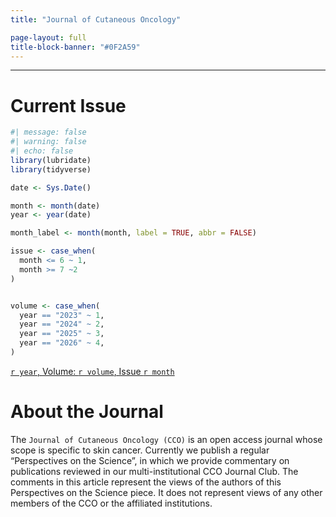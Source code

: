 ```yaml
---
title: "Journal of Cutaneous Oncology"

page-layout: full
title-block-banner: "#0F2A59"
---
```


------------------------------------------------------------------------

# Current Issue
```r
#| message: false
#| warning: false
#| echo: false
library(lubridate)
library(tidyverse)

date <- Sys.Date()

month <- month(date)
year <- year(date)

month_label <- month(month, label = TRUE, abbr = FALSE)

issue <- case_when(
  month <= 6 ~ 1,
  month >= 7 ~2
)


volume <- case_when(
  year == "2023" ~ 1,
  year == "2024" ~ 2,
  year == "2025" ~ 3,
  year == "2026" ~ 4,
)

```


[`r year`, Volume: `r volume`, Issue `r month`](https://journalofcutaneousoncology.io)

# About the Journal

The `Journal of Cutaneous Oncology (CCO)` is an open access journal whose scope is specific to skin cancer. Currently we publish a regular "Perspectives on the Science", in which we provide commentary on publications reviewed in our multi-institutional CCO Journal Club. The comments in this article represent the views of the authors of this Perspectives on the Science piece. It does not represent views of any other members of the CCO or the affiliated institutions.


